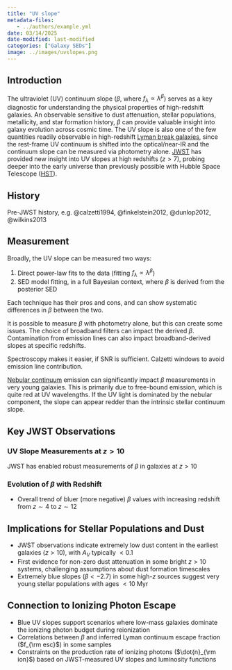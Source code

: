 ```yaml
---
title: "UV slope"
metadata-files: 
   - ../authors/example.yml
date: 03/14/2025
date-modified: last-modified
categories: ["Galaxy SEDs"]
image: ../images/uvslopes.png
---
```


## Introduction

The ultraviolet (UV) continuum slope ($\beta$, where $f_{\lambda} \propto \lambda^{\beta}$) serves as a key diagnostic for understanding the physical properties of high-redshift galaxies. 
An observable sensitive to dust attenuation, stellar populations, metallicity, and star formation history, $\beta$ can provide valuable insight into galaxy evolution across cosmic time. 
The UV slope is also one of the few quantities readily observable in high-redshift [Lyman break galaxies](lbg.qmd), since the rest-frame UV continuum is shifted into the optical/near-IR and the continuum slope can be measured via photometry alone.
[JWST](telescopes/JWST.qmd) has provided new insight into UV slopes at high redshifts ($z > 7$), probing deeper into the early universe than previously possible with Hubble Space Telescope ([HST](telescopes/HST.qmd)).

## History

Pre-JWST history, e.g. @calzetti1994, @finkelstein2012, @dunlop2012, @wilkins2013


## Measurement

Broadly, the UV slope can be measured two ways: 

1. Direct power-law fits to the data (fitting $f_\lambda \propto \lambda^\beta$) 
2. SED model fitting, in a full Bayesian context, where $\beta$ is derived from the posterior SED

Each technique has their pros and cons, and can show systematic differences in $\beta$ between the two. 

It is possible to measure $\beta$ with photometry alone, but this can create some issues. The choice of broadband filters can impact the derived $\beta$. Contamination from emission lines can also impact broadband-derived slopes at specific redshifts. 

Spectroscopy makes it easier, if SNR is sufficient. 
Calzetti windows to avoid emission line contribution. 

[Nebular continuum](neb_cont.qmd) emission can significantly impact $\beta$ measurements in very young galaxies. 
This is primarily due to free-bound emission, which is quite red at UV wavelengths. 
If the UV light is dominated by the nebular component, the slope can appear redder than the intrinsic stellar continuum slope. 

## Key JWST Observations

### UV Slope Measurements at $z > 10$

JWST has enabled robust measurements of $\beta$ in galaxies at $z > 10$

### Evolution of $\beta$ with Redshift

- Overall trend of bluer (more negative) $\beta$ values with increasing redshift from $z \sim 4$ to $z \sim 12$


## Implications for Stellar Populations and Dust 

- JWST observations indicate extremely low dust content in the earliest galaxies ($z > 10$), with $A_V$ typically $< 0.1$
- First evidence for non-zero dust attenuation in some bright $z > 10$ systems, challenging assumptions about dust formation timescales
- Extremely blue slopes ($\beta < -2.7$) in some high-$z$ sources suggest very young stellar populations with ages $< 10$ Myr

## Connection to Ionizing Photon Escape

- Blue UV slopes support scenarios where low-mass galaxies dominate the ionizing photon budget during reionization
- Correlations between $\beta$ and inferred Lyman continuum escape fraction ($f_{\rm esc}$) in some samples
- Constraints on the production rate of ionizing photons ($\dot{n}_{\rm ion}$) based on JWST-measured UV slopes and luminosity functions


